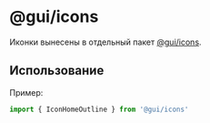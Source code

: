 
<Meta title="1. @gui/2. Иконки" />

# @gui/icons

Иконки вынесены в отдельный пакет [@gui/icons](https://github.com/kirillgalushko/gui-icons).

## Использование

Пример:

```jsx
import { IconHomeOutline } from '@gui/icons'
```
